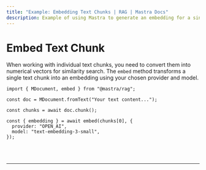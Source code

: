 ```yaml
---
title: "Example: Embedding Text Chunks | RAG | Mastra Docs"
description: Example of using Mastra to generate an embedding for a single text chunk for similarity search.
---
```



# Embed Text Chunk

When working with individual text chunks, you need to convert them into numerical vectors for similarity search. The `embed` method transforms a single text chunk into an embedding using your chosen provider and model.

```tsx copy
import { MDocument, embed } from "@mastra/rag";

const doc = MDocument.fromText("Your text content...");

const chunks = await doc.chunk();

const { embedding } = await embed(chunks[0], {
  provider: "OPEN_AI",
  model: "text-embedding-3-small",
});
```

<br />
<br />
<hr className="dark:border-[#404040] border-gray-300" />
<br />
<br />
<GithubLink
  link={
    "https://github.com/mastra-ai/mastra/blob/main/examples/basics/rag/embed-text-chunk"
  }
/>
